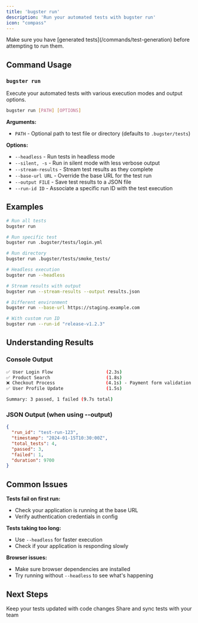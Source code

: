 ```yaml
---
title: 'bugster run'
description: 'Run your automated tests with bugster run'
icon: "compass"
---
```


<Note>
  Make sure you have [generated tests](/commands/test-generation) before attempting to run them.
</Note>

## Command Usage

### `bugster run`

Execute your automated tests with various execution modes and output options.

```bash
bugster run [PATH] [OPTIONS]
```

**Arguments:**
- `PATH` - Optional path to test file or directory (defaults to `.bugster/tests`)

**Options:**
- `--headless` - Run tests in headless mode
- `--silent, -s` - Run in silent mode with less verbose output
- `--stream-results` - Stream test results as they complete
- `--base-url URL` - Override the base URL for the test run
- `--output FILE` - Save test results to a JSON file
- `--run-id ID` - Associate a specific run ID with the test execution

## Examples

```bash
# Run all tests
bugster run

# Run specific test
bugster run .bugster/tests/login.yml

# Run directory
bugster run .bugster/tests/smoke_tests/

# Headless execution
bugster run --headless

# Stream results with output
bugster run --stream-results --output results.json

# Different environment
bugster run --base-url https://staging.example.com

# With custom run ID
bugster run --run-id "release-v1.2.3"
```

## Understanding Results

### Console Output
```bash
✅ User Login Flow                    (2.3s)
✅ Product Search                     (1.8s)
❌ Checkout Process                   (4.1s) - Payment form validation failed
✅ User Profile Update                (1.5s)

Summary: 3 passed, 1 failed (9.7s total)
```

### JSON Output (when using --output)
```json
{
  "run_id": "test-run-123",
  "timestamp": "2024-01-15T10:30:00Z",
  "total_tests": 4,
  "passed": 3,
  "failed": 1,
  "duration": 9700
}
```

## Common Issues

**Tests fail on first run:**
- Check your application is running at the base URL
- Verify authentication credentials in config

**Tests taking too long:**
- Use `--headless` for faster execution
- Check if your application is responding slowly

**Browser issues:**
- Make sure browser dependencies are installed
- Try running without `--headless` to see what's happening

## Next Steps

<CardGroup cols={2}>
  <Card title="Test Maintenance" icon="wrench" href="/commands/test-maintenance">
    Keep your tests updated with code changes
  </Card>
  
  <Card title="Team Collaboration" icon="users" href="/commands/team-collaboration">
    Share and sync tests with your team
  </Card>
</CardGroup> 